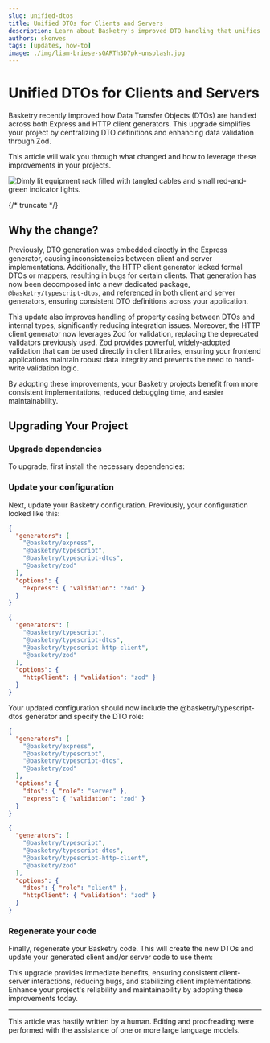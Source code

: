 ```yaml
---
slug: unified-dtos
title: Unified DTOs for Clients and Servers
description: Learn about Basketry's improved DTO handling that unifies client and server implementations, enhances validation with Zod, and simplifies API integration.
authors: skonves
tags: [updates, how-to]
image: ./img/liam-briese-sQARTh3D7pk-unsplash.jpg
---
```



# Unified DTOs for Clients and Servers

Basketry recently improved how Data Transfer Objects (DTOs) are handled across both Express and HTTP client generators. This upgrade simplifies your project by centralizing DTO definitions and enhancing data validation through Zod.

This article will walk you through what changed and how to leverage these improvements in your projects.

![Dimly lit equipment rack filled with tangled cables and small red-and-green indicator lights.](./img/liam-briese-sQARTh3D7pk-unsplash.jpg)

{/* truncate */}

## Why the change?

Previously, DTO generation was embedded directly in the Express generator, causing inconsistencies between client and server implementations. Additionally, the HTTP client generator lacked formal DTOs or mappers, resulting in bugs for certain clients. That generation has now been decomposed into a new dedicated package, `@basketry/typescript-dtos`, and referenced in both client and server generators, ensuring consistent DTO definitions across your application.

This update also improves handling of property casing between DTOs and internal types, significantly reducing integration issues. Moreover, the HTTP client generator now leverages Zod for validation, replacing the deprecated validators previously used. Zod provides powerful, widely-adopted validation that can be used directly in client libraries, ensuring your frontend applications maintain robust data integrity and prevents the need to hand-write validation logic.

By adopting these improvements, your Basketry projects benefit from more consistent implementations, reduced debugging time, and easier maintainability.

## Upgrading Your Project

### Upgrade dependencies

To upgrade, first install the necessary dependencies:

<Tabs groupId="client-vs-server" defaultValue="server">
  <TabItem value="server" label="Server">
    <Install package="@basketry/typescript-dtos @basketry/express@latest" />
  </TabItem>
  <TabItem value="client" label="Client">
    <Install package="@basketry/typescript-dtos @basketry/typescript-http-client@latest" />
  </TabItem>
</Tabs>

### Update your configuration

Next, update your Basketry configuration. Previously, your configuration looked like this:

<Tabs groupId="client-vs-server" defaultValue="server">
  <TabItem value="server" label="Server">

```json title="basketry.config.json"
{
  "generators": [
    "@basketry/express",
    "@basketry/typescript",
    "@basketry/typescript-dtos",
    "@basketry/zod"
  ],
  "options": {
    "express": { "validation": "zod" }
  }
}
```

  </TabItem>
  <TabItem value="client" label="Client">

```json title="basketry.config.json"
{
  "generators": [
    "@basketry/typescript",
    "@basketry/typescript-dtos",
    "@basketry/typescript-http-client",
    "@basketry/zod"
  ],
  "options": {
    "httpClient": { "validation": "zod" }
  }
}
```

  </TabItem>
</Tabs>

Your updated configuration should now include the @basketry/typescript-dtos generator and specify the DTO role:

<Tabs groupId="client-vs-server" defaultValue="server">
  <TabItem value="server" label="Server">

```json title="basketry.config.json"
{
  "generators": [
    "@basketry/express",
    "@basketry/typescript",
    "@basketry/typescript-dtos",
    "@basketry/zod"
  ],
  "options": {
    "dtos": { "role": "server" },
    "express": { "validation": "zod" }
  }
}
```

  </TabItem>
  <TabItem value="client" label="Client">

```json title="basketry.config.json"
{
  "generators": [
    "@basketry/typescript",
    "@basketry/typescript-dtos",
    "@basketry/typescript-http-client",
    "@basketry/zod"
  ],
  "options": {
    "dtos": { "role": "client" },
    "httpClient": { "validation": "zod" }
  }
}
```

  </TabItem>
</Tabs>

### Regenerate your code

Finally, regenerate your Basketry code. This will create the new DTOs and update your generated client and/or server code to use them:

<Exec command="basketry" />

This upgrade provides immediate benefits, ensuring consistent client-server interactions, reducing bugs, and stabilizing client implementations. Enhance your project's reliability and maintainability by adopting these improvements today.

---

This article was hastily written by a human. Editing and proofreading were performed with the assistance of one or more large language models.
